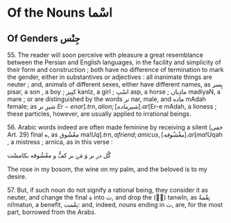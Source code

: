 # Of the Nouns [اسْما]{.ar}

## Of Genders [جِنْس]{.ar}

55\. The reader will soon perceive with pleasure a great resemblance 
between the Persian and English languages, in the facility and simplicity 
of their form and construction ; both have no difference of termination 
to mark the gender, either in substantives or adjectives : all inanimate 
things are neuter ; and, animals of different sexes, either have different 
names, as [پِسر]{.ar} [pisar]{.trn}, a son , a boy ; [کنِیز]{.ar} [kanIz]{.trn}, a girl ; [اسْپ]{.ar} [asp]{.trn}, a horse ; 
[مادِیاں]{.ar} [madiyaN]{.trn}, a mare ; or are distinguished by the words [نر]{.ar} [nar]{.trn}, male, 
and [ماده]{.ar} [mAdah]{.trn} female; as [شیرِ نر]{.ar} [$Er-e nar]{.trn}, a lion ; [شیرِ ماده]{.ar} [$Er-e mAdah]{.trn},
a lioness ; these particles, however, are usually applied to irrational beings. 

56\. Arabic words indeed are often made feminine by receiving a 
silent ([خفی]{.ar} Art. 29) final [ه]{.ar}, as [معْشُوق]{.ar} [ma!$Uq]{.trn}, a friend; amicus, 
[معْشُوقه]{.ar} [ma!$Uqah]{.trn} , a mistress ; arnica, as in this verse : 

[گُل در بر وَ مَےْ بر کفُّ و معْشُوقه بکامسْت]{.ar}

The rose in my bosom, the wine on my palm, and the beloved is to my 
desire. 

57\. But, if such noun do not signify a rational being, they consider it 
as neuter, and change the final [ة]{.ar} into [ت]{.ar}, and drop the ([◌ٌ]{.ar}) [tanwIn]{.trn2}, as 
[نِعْمةٌ]{.ar} [ni!matun]{.trn}, a benefit, [نِعْمت]{.ar}: and, indeed, nouns ending in [ت]{.ar}, are, 
for the most part, borrowed from the Arabs. 


